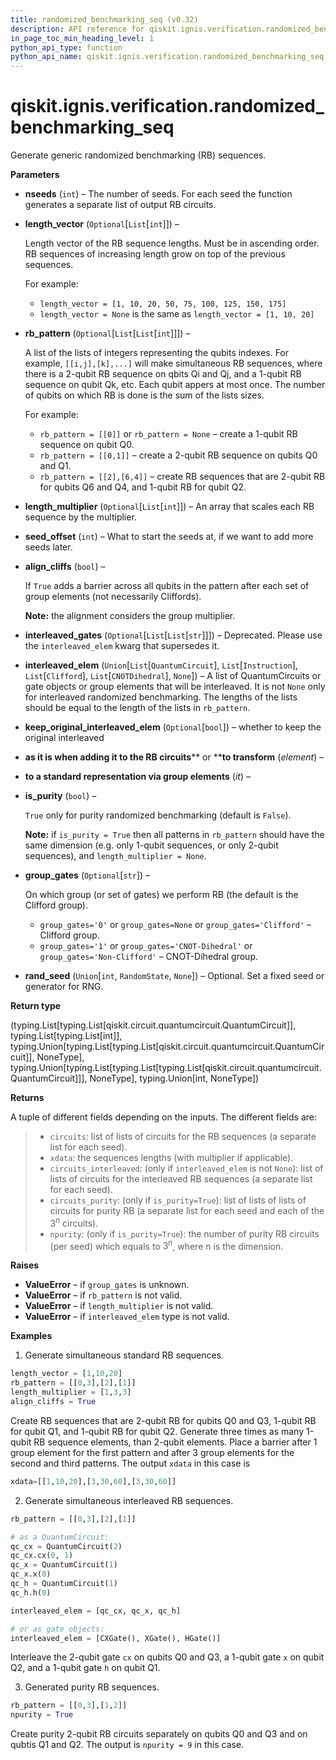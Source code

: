 ```yaml
---
title: randomized_benchmarking_seq (v0.32)
description: API reference for qiskit.ignis.verification.randomized_benchmarking_seq in qiskit v0.32
in_page_toc_min_heading_level: 1
python_api_type: function
python_api_name: qiskit.ignis.verification.randomized_benchmarking_seq
---
```


<span id="qiskit-ignis-verification-randomized-benchmarking-seq" />

# qiskit.ignis.verification.randomized\_benchmarking\_seq

<Function id="qiskit.ignis.verification.randomized_benchmarking_seq" isDedicatedPage={true} github="https://github.com/qiskit-community/qiskit-ignis/tree/stable/0.6/qiskit/ignis/verification/randomized_benchmarking/circuits.py" signature="randomized_benchmarking_seq(nseeds=1, length_vector=None, rb_pattern=None, length_multiplier=1, seed_offset=0, align_cliffs=False, interleaved_gates=None, interleaved_elem=None, keep_original_interleaved_elem=True, is_purity=False, group_gates=None, rand_seed=None)">
  Generate generic randomized benchmarking (RB) sequences.

  **Parameters**

  *   **nseeds** (`int`) – The number of seeds. For each seed the function generates a separate list of output RB circuits.

  *   **length\_vector** (`Optional`\[`List`\[`int`]]) –

      Length vector of the RB sequence lengths. Must be in ascending order. RB sequences of increasing length grow on top of the previous sequences.

      For example:

      *   `length_vector = [1, 10, 20, 50, 75, 100, 125, 150, 175]`
      *   `length_vector = None` is the same as `length_vector = [1, 10, 20]`

  *   **rb\_pattern** (`Optional`\[`List`\[`List`\[`int`]]]) –

      A list of the lists of integers representing the qubits indexes. For example, `[[i,j],[k],...]` will make simultaneous RB sequences, where there is a 2-qubit RB sequence on qbits Qi and Qj, and a 1-qubit RB sequence on qubit Qk, etc. Each qubit appers at most once. The number of qubits on which RB is done is the sum of the lists sizes.

      For example:

      *   `rb_pattern = [[0]]` or `rb_pattern = None` – create a 1-qubit RB sequence on qubit Q0.
      *   `rb_pattern = [[0,1]]` – create a 2-qubit RB sequence on qubits Q0 and Q1.
      *   `rb_pattern = [[2],[6,4]]` – create RB sequences that are 2-qubit RB for qubits Q6 and Q4, and 1-qubit RB for qubit Q2.

  *   **length\_multiplier** (`Optional`\[`List`\[`int`]]) – An array that scales each RB sequence by the multiplier.

  *   **seed\_offset** (`int`) – What to start the seeds at, if we want to add more seeds later.

  *   **align\_cliffs** (`bool`) –

      If `True` adds a barrier across all qubits in the pattern after each set of group elements (not necessarily Cliffords).

      **Note:** the alignment considers the group multiplier.

  *   **interleaved\_gates** (`Optional`\[`List`\[`List`\[`str`]]]) – Deprecated. Please use the `interleaved_elem` kwarg that supersedes it.

  *   **interleaved\_elem** (`Union`\[`List`\[`QuantumCircuit`], `List`\[`Instruction`], `List`\[`Clifford`], `List`\[`CNOTDihedral`], `None`]) – A list of QuantumCircuits or gate objects or group elements that will be interleaved. It is not `None` only for interleaved randomized benchmarking. The lengths of the lists should be equal to the length of the lists in `rb_pattern`.

  *   **keep\_original\_interleaved\_elem** (`Optional`\[`bool`]) – whether to keep the original interleaved

  *   **as it is when adding it to the RB circuits**\*\* or \*\***to transform** (*element*) –

  *   **to a standard representation via group elements** (*it*) –

  *   **is\_purity** (`bool`) –

      `True` only for purity randomized benchmarking (default is `False`).

      **Note:** if `is_purity = True` then all patterns in `rb_pattern` should have the same dimension (e.g. only 1-qubit sequences, or only 2-qubit sequences), and `length_multiplier = None`.

  *   **group\_gates** (`Optional`\[`str`]) –

      On which group (or set of gates) we perform RB (the default is the Clifford group).

      *   `group_gates='0'` or `group_gates=None` or `group_gates='Clifford'` – Clifford group.
      *   `group_gates='1'` or `group_gates='CNOT-Dihedral'` or `group_gates='Non-Clifford'` – CNOT-Dihedral group.

  *   **rand\_seed** (`Union`\[`int`, `RandomState`, `None`]) – Optional. Set a fixed seed or generator for RNG.

  **Return type**

  (typing.List\[typing.List\[qiskit.circuit.quantumcircuit.QuantumCircuit]], typing.List\[typing.List\[int]], typing.Union\[typing.List\[typing.List\[qiskit.circuit.quantumcircuit.QuantumCircuit]], NoneType], typing.Union\[typing.List\[typing.List\[typing.List\[qiskit.circuit.quantumcircuit.QuantumCircuit]]], NoneType], typing.Union\[int, NoneType])

  **Returns**

  A tuple of different fields depending on the inputs. The different fields are:

  > *   `circuits`: list of lists of circuits for the RB sequences (a separate list for each seed).
  > *   `xdata`: the sequences lengths (with multiplier if applicable).
  > *   `circuits_interleaved`: (only if `interleaved_elem` is not `None`): list of lists of circuits for the interleaved RB sequences (a separate list for each seed).
  > *   `circuits_purity`: (only if `is_purity=True`): list of lists of lists of circuits for purity RB (a separate list for each seed and each of the $3^n$ circuits).
  > *   `npurity`: (only if `is_purity=True`): the number of purity RB circuits (per seed) which equals to $3^n$, where n is the dimension.

  **Raises**

  *   **ValueError** – if `group_gates` is unknown.
  *   **ValueError** – if `rb_pattern` is not valid.
  *   **ValueError** – if `length_multiplier` is not valid.
  *   **ValueError** – if `interleaved_elem` type is not valid.

  **Examples**

  1.  Generate simultaneous standard RB sequences.

  ```python
  length_vector = [1,10,20]
  rb_pattern = [[0,3],[2],[1]]
  length_multiplier = [1,3,3]
  align_cliffs = True
  ```

  Create RB sequences that are 2-qubit RB for qubits Q0 and Q3, 1-qubit RB for qubit Q1, and 1-qubit RB for qubit Q2. Generate three times as many 1-qubit RB sequence elements, than 2-qubit elements. Place a barrier after 1 group element for the first pattern and after 3 group elements for the second and third patterns. The output `xdata` in this case is

  ```python
  xdata=[[1,10,20],[3,30,60],[3,30,60]]
  ```

  2.  Generate simultaneous interleaved RB sequences.

  ```python
  rb_pattern = [[0,3],[2],[1]]

  # as a QuantumCircuit:
  qc_cx = QuantumCircuit(2)
  qc_cx.cx(0, 1)
  qc_x = QuantumCircuit(1)
  qc_x.x(0)
  qc_h = QuantumCircuit(1)
  qc_h.h(0)

  interleaved_elem = [qc_cx, qc_x, qc_h]

  # or as gate objects:
  interleaved_elem = [CXGate(), XGate(), HGate()]
  ```

  Interleave the 2-qubit gate `cx` on qubits Q0 and Q3, a 1-qubit gate `x` on qubit Q2, and a 1-qubit gate `h` on qubit Q1.

  3.  Generated purity RB sequences.

  ```python
  rb_pattern = [[0,3],[1,2]]
  npurity = True
  ```

  Create purity 2-qubit RB circuits separately on qubits Q0 and Q3 and on qubtis Q1 and Q2. The output is `npurity = 9` in this case.
</Function>

